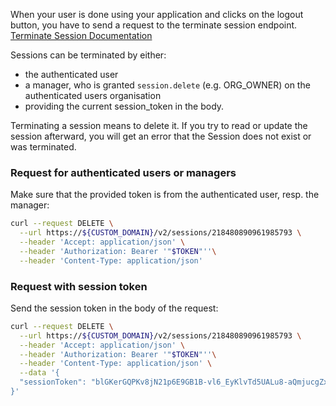 When your user is done using your application and clicks on the logout button, you have to send a request to the terminate session endpoint.
[Terminate Session Documentation](/docs/apis/resources/session_service_v2/session-service-delete-session)

Sessions can be terminated by either:
- the authenticated user
- a manager, who is granted `session.delete` (e.g. ORG_OWNER) on the authenticated users organisation
- providing the current session_token in the body.

Terminating a session means to delete it.
If you try to read or update the session afterward, you will get an error that the Session does not exist or was terminated.


### Request for authenticated users or managers

Make sure that the provided token is from the authenticated user, resp. the manager:

```bash
curl --request DELETE \
  --url https://${CUSTOM_DOMAIN}/v2/sessions/218480890961985793 \
  --header 'Accept: application/json' \
  --header 'Authorization: Bearer '"$TOKEN"''\
  --header 'Content-Type: application/json'
```

### Request with session token

Send the session token in the body of the request:

```bash
curl --request DELETE \
  --url https://${CUSTOM_DOMAIN}/v2/sessions/218480890961985793 \
  --header 'Accept: application/json' \
  --header 'Authorization: Bearer '"$TOKEN"''\
  --header 'Content-Type: application/json' \
  --data '{
  "sessionToken": "blGKerGQPKv8jN21p6E9GB1B-vl6_EyKlvTd5UALu8-aQmjucgZxHSXJx3XMFTwT9_Y3VnbOo3gC_Q"
}'
```
